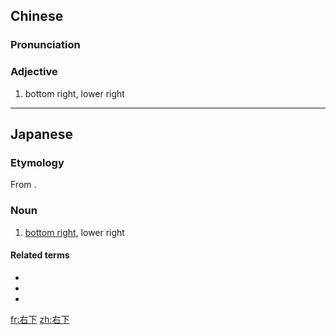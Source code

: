==Chinese==
{{zh-forms}}

===Pronunciation===
{{zh-pron
|m=yòuxià
|mn=iū-hā
|cat=a
}}

===Adjective===
{{zh-adj}}

# {{lb|zh|attributive}} bottom right, lower right

----

==Japanese==
{{ja-kanjitab|みぎ|した|yomi=k}}

===Etymology===
From {{compound|ja|右|下|tr1=migi|tr2=shita|t1=right|t2=bottom, down, lower}}.

===Noun===
{{ja-noun|みぎした}}

# [[bottom right]], lower right

====Related terms====
* {{ja-r|右上|みぎうえ}}
* {{ja-r|左上|ひだりうえ}}
* {{ja-r|左下|ひだりした}}

[[fr:右下]]
[[zh:右下]]